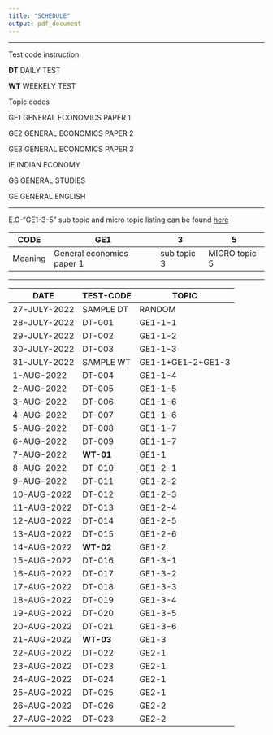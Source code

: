 ```yaml
---
title: "SCHEDULE"
output: pdf_document
---
```


---

Test code instruction

**DT**   DAILY TEST  

**WT**   WEEKELY TEST

Topic codes

GE1  GENERAL ECONOMICS PAPER 1

GE2  GENERAL ECONOMICS PAPER 2

GE3  GENERAL ECONOMICS PAPER 3

IE   INDIAN  ECONOMY

GS   GENERAL STUDIES

GE   GENERAL ENGLISH

---

E.G-"GE1-3-5"
sub topic and micro topic listing can be found [here]()

|CODE| GE1|3|5|
|---|---|---|---|
|Meaning| General economics paper 1|sub topic 3|MICRO topic 5|

---




|DATE|TEST-CODE|TOPIC|
|---|---|---|
|27-JULY-2022|SAMPLE DT| RANDOM|
|28-JULY-2022|DT-001|GE1-1-1|
|29-JULY-2022|DT-002|GE1-1-2|
|30-JULY-2022|DT-003|GE1-1-3|
|31-JULY-2022|SAMPLE WT|GE1-1+GE1-2+GE1-3|
|1-AUG-2022|DT-004|GE1-1-4|
|2-AUG-2022|DT-005|GE1-1-5|
|3-AUG-2022|DT-006|GE1-1-6|
|4-AUG-2022|DT-007|GE1-1-6|
|5-AUG-2022|DT-008|GE1-1-7|
|6-AUG-2022|DT-009|GE1-1-7|
|7-AUG-2022|**WT-01**|GE1-1|
|8-AUG-2022|DT-010|GE1-2-1|
|9-AUG-2022|DT-011|GE1-2-2|
|10-AUG-2022|DT-012|GE1-2-3|
|11-AUG-2022|DT-013|GE1-2-4|
|12-AUG-2022|DT-014|GE1-2-5|
|13-AUG-2022|DT-015|GE1-2-6|
|14-AUG-2022|**WT-02**|GE1-2|
|15-AUG-2022|DT-016|GE1-3-1|
|16-AUG-2022|DT-017|GE1-3-2|
|17-AUG-2022|DT-018|GE1-3-3|
|18-AUG-2022|DT-019|GE1-3-4|
|19-AUG-2022|DT-020|GE1-3-5|
|20-AUG-2022|DT-021|GE1-3-6|
|21-AUG-2022|**WT-03**|GE1-3|
|22-AUG-2022|DT-022|GE2-1|
|23-AUG-2022|DT-023|GE2-1|
|24-AUG-2022|DT-024|GE2-1|
|25-AUG-2022|DT-025|GE2-1|
|26-AUG-2022|DT-026|GE2-2|
|27-AUG-2022|DT-023|GE2-2|


